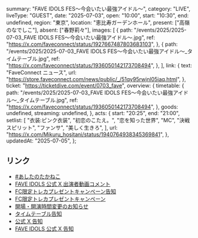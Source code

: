   summary: "FAVE IDOLS FES〜今会いたい最強アイドル〜",
  category: "LIVE",
  liveType: "GUEST",
  date: "2025-07-03",
  open: "10:00",
  start: "10:30",
  end: undefined,
  region: "東京",
  location: "恵比寿ガーデンホール",
  present: ["高嶺のなでしこ"],
  absent: ["春野莉々"],
  images: [
    {
      path: "/events/2025/2025-07-03_FAVE IDOLS FES〜今会いたい最強アイドル〜.jpg",
      ref: "https://x.com/faveconnect/status/1927667487803683103",
    },
    {
      path: "/events/2025/2025-07-03_FAVE IDOLS FES〜今会いたい最強アイドル〜_タイムテーブル.jpg",
      ref: "https://x.com/faveconnect/status/1936050142173708494",
    },
  ],
  link: {
    text: "FaveConnect ニュース",
    url: "https://store.faveconnect.com/news/public/_/51qy95rwjnl05iaq.html",
  },
  ticket: "https://ticketdive.com/event/0703_fave",
  overview: {
    timetable: {
      path: "/events/2025/2025-07-03_FAVE IDOLS FES〜今会いたい最強アイドル〜_タイムテーブル.jpg",
      ref: "https://x.com/faveconnect/status/1936050142173708494",
    },
    goods: undefined,
    streaming: undefined,
  },
  acts: {
    start: "20:25",
    end: "21:00",
    setlist: [
      "衣装:ピンク衣装",
      "初恋のこたえ。",
      "恋を知った世界",
      "MC",
      "決戦スピリット",
      "ファンサ",
      "美しく生きろ",
    ],
    url: "https://x.com/Mikuru_hositani/status/1940764938345369841",
  },
  updatedAt: "2025-07-05",
};

## リンク

- [#あしたのたかねこ](https://x.com/takanenofficial/status/1940395032348876839)
- [FAVE IDOLS 公式 X 出演者動画コメント](https://x.com/faveconnect/status/1940395035457147046)
- [FC限定トレカプレゼントキャンペーン告知](https://x.com/faveconnect/status/1937798120857104722)
- [FC限定トレカプレゼントキャンペーン](https://store.faveconnect.com/news/public/_/943z0wiatm9rgfly.html)
- [開場・開演時間変更のお知らせ](https://x.com/faveconnect/status/1938155684350333002)
- [タイムテーブル告知](https://x.com/faveconnect/status/1936050142173708494)
- [公式 X 告知](https://x.com/takanenofficial/status/1927953071977680908)
- [FAVE IDOLS 公式 X 告知](https://x.com/faveconnect/status/1927667487803683103)
